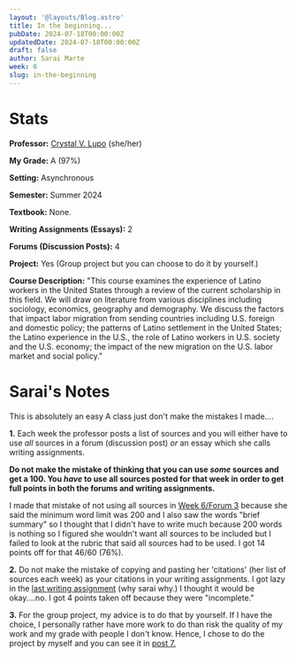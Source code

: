 ```yaml
---
layout: '@layouts/Blog.astro'
title: In the beginning...
pubDate: 2024-07-18T00:00:00Z 
updatedDate: 2024-07-18T00:00:00Z 
draft: false
author: Sarai Marte
week: 0
slug: in-the-beginning
---
```



# Stats

**Professor:** <a href = "https://www.ratemyprofessors.com/professor/1876666">Crystal V. Lupo</a> (she/her)

**My Grade:** A (97%)

**Setting:** Asynchronous

**Semester:** Summer 2024 

**Textbook:** None. 

**Writing Assignments (Essays):** 2

**Forums (Discussion Posts):** 4

**Project:** Yes (Group project but you can choose to do it by yourself.)

**Course Description:** "This course examines the experience of Latino workers in the United States through a review of the current scholarship in this field.  We will draw on literature from various disciplines including sociology, economics, geography and demography.  We discuss the factors that impact labor migration from sending countries including U.S. foreign and domestic policy; the patterns of Latino settlement in the United States; the Latino experience in the U.S., the role of Latino workers in U.S. society and the U.S. economy; the impact of the new migration on the U.S. labor market and social policy."

# Sarai's Notes

This is absolutely an easy A class just don't make the mistakes I made....

**1.** Each week the professor posts a list of sources and you will either have to use *all* sources in a forum (discussion post) *or* an essay which she calls writing assignments. 

**Do not make the mistake of thinking that you can use *some* sources and get a 100. You *have* to use all sources posted for that week in order to get full points in both the forums and writing assignments.**

I made that mistake of not using all sources in <a href = "http://localhost:4321/latinoWorkers/spatial-and-skills-mismatch#:~:text=100%20words%20min)-,.,-My%20Forum%203">Week 6/Forum 3</a> because she said the minimum word limit was 200 and I also saw the words "brief summary" so I thought that I didn't have to write much because 200 words is nothing so I figured she wouldn't want all sources to be included but I failed to look at the rubric that said all sources had to be used.  I got 14 points off for that 46/60 (76%).

**2.** Do not make the mistake of copying and pasting her 'citations' (her list of sources each week) as your citations in your writing assignments. I got lazy in the <a href = "http://localhost:4321/latinoWorkers/organizing-latino-workers#:~:text=and%20the%20week%E2%80%99s-,readings,-.">last writing assignment</a> (why sarai why.) I thought it would be okay....no. I got 4 points taken off because they were "incomplete."

**3.** For the group project, my advice is to do that by yourself. If I have the choice, I personally rather have more work to do than risk the quality of my work and my grade with people I don't know. Hence, I chose to do the project by myself and you can see it in <a href = "http://localhost:4321/latinoWorkers/course-project-work-week#:~:text=feature%20in%20powerpoint.-,%22%22%22,Project%20Powerpoint%20and%20Notes%20Document%20%7C%20Grade%3A%20195/195,-Menu">post 7.</a>

<IntegrityLabel/>
